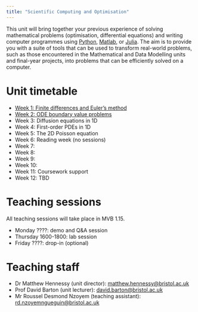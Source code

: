 ```yaml
---
title: "Scientific Computing and Optimisation"
---
```


This unit will bring together your previous experience of solving mathematical problems (optimisation, differential equations) and writing computer programmes using [Python](https://www.python.org/), [Matlab](https://uk.mathworks.com/products/matlab.html), or [Julia](https://julialang.org/). The aim is to provide you with a suite of tools that can be used to transform real-world problems, such as those encountered in the Mathematical and Data Modelling units and final-year projects, into problems that can be efficiently solved on a computer.

# Unit timetable 

* [Week 1: Finite differences and Euler's method](scicomp/week1.qmd)
* [Week 2: ODE boundary value problems](scicomp/week2.qmd)
* Week 3: Diffusion equations in 1D
* Week 4: First-order PDEs in 1D
* Week 5: The 2D Poisson equation
* Week 6: Reading week (no sessions)
* Week 7:
* Week 8:
* Week 9:
* Week 10:
* Week 11: Coursework support
* Week 12: TBD

# Teaching sessions

All teaching sessions will take place in MVB 1.15.

* Monday ????: demo and Q&A session
* Thursday 1600-1800: lab session
* Friday ????: drop-in (optional)

# Teaching staff

* Dr Matthew Hennessy (unit director): [matthew.hennessy@bristol.ac.uk](mailto:matthew.hennessy@bristol.ac.uk)
* Prof David Barton (unit lecturer): [david.barton@bristol.ac.uk](mailto:david.barton@bristol.ac.uk)
* Mr Roussel Desmond Nzoyem (teaching assistant): [rd.nzoyemngueguin@bristol.ac.uk](mailto:rd.nzoyemngueguin@bristol.ac.uk)